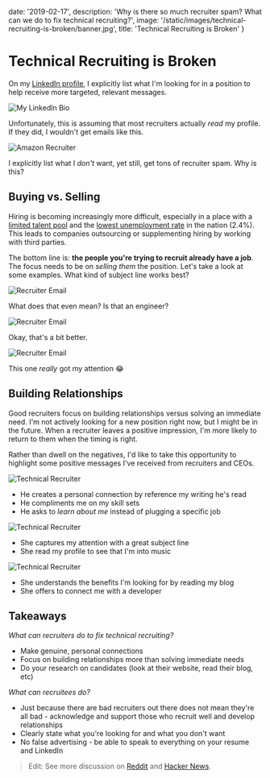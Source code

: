 
date: '2019-02-17',
description: 'Why is there so much recruiter spam? What can we do to fix technical recruiting?',
image: '/static/images/technical-recruiting-is-broken/banner.jpg',
title: 'Technical Recruiting is Broken'
}


# Technical Recruiting is Broken

<DateAndViews date={meta.date} id="technical-recruiting-is-broken" />

On my [LinkedIn profile](https://www.linkedin.com/in/leejamesrobinson/), I explicitly list what I'm looking for in a position to help
receive more targeted, relevant messages.

![My LinkedIn Bio](/static/images/technical-recruiting-is-broken/linkedin-bio.jpg)

Unfortunately, this is assuming that most recruiters actually _read_ my profile. If they did,
I wouldn't get emails like this.

![Amazon Recruiter](/static/images/technical-recruiting-is-broken/amazon.jpg)

I explicitly list what I _don't_ want, yet still, get tons of recruiter spam. Why is this?

## Buying vs. Selling

Hiring is becoming increasingly more difficult, especially in a place with a [limited talent pool](https://innovationia.com/2019/01/03/dsmtech-io-launches-for-tech-job-seekers-scouting-des-moines/) and
the [lowest unemployment rate](https://whotv.com/2019/01/22/iowa-now-has-the-lowest-unemployment-rate-in-the-nation/) in the nation (2.4%).
This leads to companies outsourcing or supplementing hiring by working with third parties.

The bottom line is: **the people you're trying to recruit already have a job**. The focus needs to be on
_selling them_ the position. Let's take a look at some examples. What kind of subject line works best?

![Recruiter Email](/static/images/technical-recruiting-is-broken/recruiter2.jpg)

What does that even mean? Is that an engineer?

![Recruiter Email](/static/images/technical-recruiting-is-broken/recruiter.jpg)

Okay, that's a bit better.

![Recruiter Email](/static/images/technical-recruiting-is-broken/recruiter3.jpg)

This one _really_ got my attention 😂

## Building Relationships

Good recruiters focus on building relationships versus solving an immediate need.
I'm not actively looking for a new position right now, but I might be in the future. When a recruiter leaves a positive impression,
I'm more likely to return to them when the timing is right.

Rather than dwell on the negatives, I'd like to take this opportunity to highlight some positive messages I've received
from recruiters and CEOs.

![Technical Recruiter](/static/images/technical-recruiting-is-broken/derek.jpg)

-   He creates a personal connection by reference my writing he's read
-   He compliments me on my skill sets
-   He asks to _learn about me_ instead of plugging a specific job

![Technical Recruiter](/static/images/technical-recruiting-is-broken/alexa.jpg)

-   She captures my attention with a great subject line
-   She read my profile to see that I'm into music

![Technical Recruiter](/static/images/technical-recruiting-is-broken/katie.jpg)

-   She understands the <Link slug="blog/benefits-i-care-about-in-2019" title="Benefits I Care About in 2019" >benefits I'm looking for</Link> by reading my blog
-   She offers to connect me with a developer

## Takeaways

_What can recruiters do to fix technical recruiting?_

-   Make genuine, personal connections
-   Focus on building relationships more than solving immediate needs
-   Do your research on candidates (look at their website, read their blog, etc)

_What can recruitees do?_

-   Just because there are bad recruiters out there does not mean they're all bad - acknowledge and support those who recruit well and develop relationships
-   Clearly state what you're looking for and what you don't want
-   No false advertising - be able to speak to everything on your resume and LinkedIn

> Edit: See more discussion on [Reddit](https://www.reddit.com/r/recruitinghell/comments/arn2pg/technical_recruiting_is_broken/) and [Hacker News](https://news.ycombinator.com/item?id=19185816).
